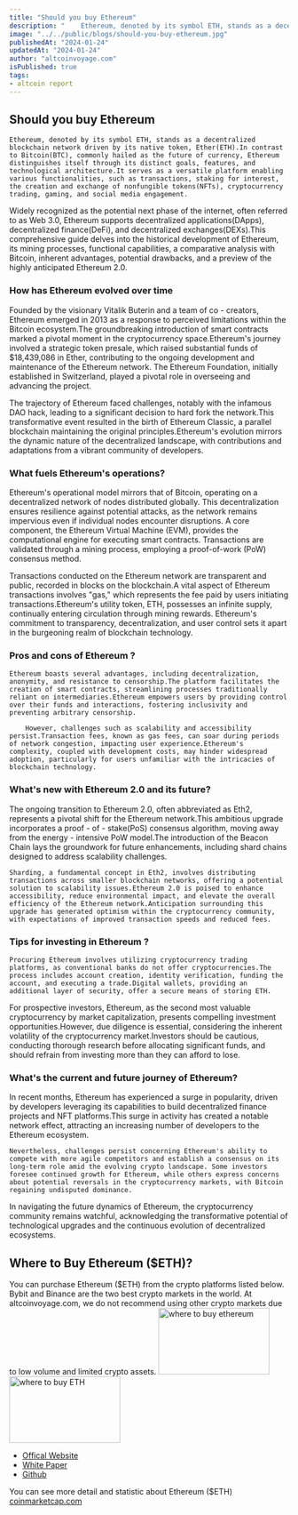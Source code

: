 ```yaml
---
title: "Should you buy Ethereum"
description: "    Ethereum, denoted by its symbol ETH, stands as a decentralized blockchain network driven by its native token, Ether(ETH).In contrast to Bitcoin(BTC), commonly hailed as the future of currency, Ethereum distinguishes itself through its distinct goals, features, and technological architecture.It serves as a versatile platform enabling various functionalities, such as transactions, staking for interest, the creation and exchange of nonfungible tokens(NFTs), cryptocurrency trading, gaming, and social media engagement."
image: "../../public/blogs/should-you-buy-ethereum.jpg"
publishedAt: "2024-01-24"
updatedAt: "2024-01-24"
author: "altcoinvoyage.com"
isPublished: true
tags:
- altcoin report
---
```


## Should you buy Ethereum

    Ethereum, denoted by its symbol ETH, stands as a decentralized blockchain network driven by its native token, Ether(ETH).In contrast to Bitcoin(BTC), commonly hailed as the future of currency, Ethereum distinguishes itself through its distinct goals, features, and technological architecture.It serves as a versatile platform enabling various functionalities, such as transactions, staking for interest, the creation and exchange of nonfungible tokens(NFTs), cryptocurrency trading, gaming, and social media engagement.

Widely recognized as the potential next phase of the internet, often referred to as Web 3.0, Ethereum supports decentralized applications(DApps), decentralized finance(DeFi), and decentralized exchanges(DEXs).This comprehensive guide delves into the historical development of Ethereum, its mining processes, functional capabilities, a comparative analysis with Bitcoin, inherent advantages, potential drawbacks, and a preview of the highly anticipated Ethereum 2.0.

### How has Ethereum evolved over time

Founded by the visionary Vitalik Buterin and a team of co - creators, Ethereum emerged in 2013 as a response to perceived limitations within the Bitcoin ecosystem.The groundbreaking introduction of smart contracts marked a pivotal moment in the cryptocurrency space.Ethereum's journey involved a strategic token presale, which raised substantial funds of $18,439,086 in Ether, contributing to the ongoing development and maintenance of the Ethereum network. The Ethereum Foundation, initially established in Switzerland, played a pivotal role in overseeing and advancing the project.

The trajectory of Ethereum faced challenges, notably with the infamous DAO hack, leading to a significant decision to hard fork the network.This transformative event resulted in the birth of Ethereum Classic, a parallel blockchain maintaining the original principles.Ethereum's evolution mirrors the dynamic nature of the decentralized landscape, with contributions and adaptations from a vibrant community of developers.

### What fuels Ethereum's operations?

Ethereum's operational model mirrors that of Bitcoin, operating on a decentralized network of nodes distributed globally. This decentralization ensures resilience against potential attacks, as the network remains impervious even if individual nodes encounter disruptions. A core component, the Ethereum Virtual Machine (EVM), provides the computational engine for executing smart contracts. Transactions are validated through a mining process, employing a proof-of-work (PoW) consensus method.

Transactions conducted on the Ethereum network are transparent and public, recorded in blocks on the blockchain.A vital aspect of Ethereum transactions involves "gas," which represents the fee paid by users initiating transactions.Ethereum's utility token, ETH, possesses an infinite supply, continually entering circulation through mining rewards. Ethereum's commitment to transparency, decentralization, and user control sets it apart in the burgeoning realm of blockchain technology.

### Pros and cons of Ethereum ?

    Ethereum boasts several advantages, including decentralization, anonymity, and resistance to censorship.The platform facilitates the creation of smart contracts, streamlining processes traditionally reliant on intermediaries.Ethereum empowers users by providing control over their funds and interactions, fostering inclusivity and preventing arbitrary censorship.

        However, challenges such as scalability and accessibility persist.Transaction fees, known as gas fees, can soar during periods of network congestion, impacting user experience.Ethereum's complexity, coupled with development costs, may hinder widespread adoption, particularly for users unfamiliar with the intricacies of blockchain technology.

### What's new with Ethereum 2.0 and its future?

The ongoing transition to Ethereum 2.0, often abbreviated as Eth2, represents a pivotal shift for the Ethereum network.This ambitious upgrade incorporates a proof - of - stake(PoS) consensus algorithm, moving away from the energy - intensive PoW model.The introduction of the Beacon Chain lays the groundwork for future enhancements, including shard chains designed to address scalability challenges.

    Sharding, a fundamental concept in Eth2, involves distributing transactions across smaller blockchain networks, offering a potential solution to scalability issues.Ethereum 2.0 is poised to enhance accessibility, reduce environmental impact, and elevate the overall efficiency of the Ethereum network.Anticipation surrounding this upgrade has generated optimism within the cryptocurrency community, with expectations of improved transaction speeds and reduced fees.

### Tips for investing in Ethereum ?

    Procuring Ethereum involves utilizing cryptocurrency trading platforms, as conventional banks do not offer cryptocurrencies.The process includes account creation, identity verification, funding the account, and executing a trade.Digital wallets, providing an additional layer of security, offer a secure means of storing ETH.

For prospective investors, Ethereum, as the second most valuable cryptocurrency by market capitalization, presents compelling investment opportunities.However, due diligence is essential, considering the inherent volatility of the cryptocurrency market.Investors should be cautious, conducting thorough research before allocating significant funds, and should refrain from investing more than they can afford to lose.

###  What's the current and future journey of Ethereum?

In recent months, Ethereum has experienced a surge in popularity, driven by developers leveraging its capabilities to build decentralized finance projects and NFT platforms.This surge in activity has created a notable network effect, attracting an increasing number of developers to the Ethereum ecosystem.

    Nevertheless, challenges persist concerning Ethereum's ability to compete with more agile competitors and establish a consensus on its long-term role amid the evolving crypto landscape. Some investors foresee continued growth for Ethereum, while others express concerns about potential reversals in the cryptocurrency markets, with Bitcoin regaining undisputed dominance.

In navigating the future dynamics of Ethereum, the cryptocurrency community remains watchful, acknowledging the transformative potential of technological upgrades and the continuous evolution of decentralized ecosystems.

## Where to Buy Ethereum ($ETH)?

You can purchase Ethereum ($ETH) from the crypto platforms listed below. Bybit and Binance are the two best crypto markets in the world. At altcoinvoyage.com, we do not recommend using other crypto markets due to low volume and limited crypto assets.
[<Image
src="/blogs/bybit.png"
width="200"
height="120"
alt="where to buy ethereum "
sizes="25vw"
/>](https://www.bybit.com/invite?ref=KEKRZR)
 [<Image
src="/blogs/binance.png"
width="200"
height="120"
alt="where to buy ETH"
sizes="30vw"
/>](https://accounts.binance.com/register?ref=LE1PUX6G)

- [Offical Website](https://ethereum.org/)
- [White Paper](https://ethereum.org/whitepaper)
- [Github](https://github.com/ethereum/go-ethereum)
 


You can see more detail and statistic about Ethereum ($ETH) [coinmarketcap.com](https://coinmarketcap.com/currencies/ethereum/)